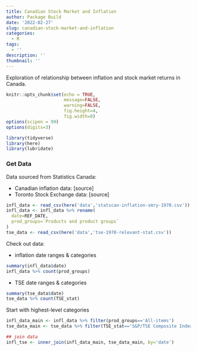 ```yaml
---
title: Canadian Stock Market and Inflation
author: Package Build
date: '2022-02-27'
slug: canadian-stock-market-and-inflation
categories:
  - R
tags:
  - ''
description: ''
thumbnail: ''
---
```


Exploration of relationship between inflation and stock market returns in Canada.

```r
knitr::opts_chunk$set(echo = TRUE,
                      message=FALSE,
                      warning=FALSE,
                      fig.height=4,
                      fig.width=8)
options(scipen = 99)
options(digits=3)

library(tidyverse)
library(here)
library(lubridate)
```

### Get Data

Data sourced from Statistics Canada:

* Canadian inflation data: [source]
* Toronto Stock Exchange data: [source]

```r
infl_data <- read_csv(here('data','statscan-inflation-smry-1970.csv'))
infl_data <- infl_data %>% rename(
  date=REF_DATE,
  prod_groups=`Products and product groups`
)
tse_data <- read_csv(here('data','tse-1970-relevant-stat.csv'))
```

Check out data:

* inflation date ranges & categories

```r
summary(infl_data$date)
infl_data %>% count(prod_groups)
```

* TSE date ranges & categories

```r
summary(tse_data$date)
tse_data %>% count(TSE_stat)
```

Start with highest-level categories

```r
infl_data_main <- infl_data %>% filter(prod_groups=='All-items')
tse_data_main <- tse_data %>% filter(TSE_stat=='S&P/TSE Composite Index, close')

```

```r
## join data
infl_tse <- inner_join(infl_data_main, tse_data_main, by='date')
```

